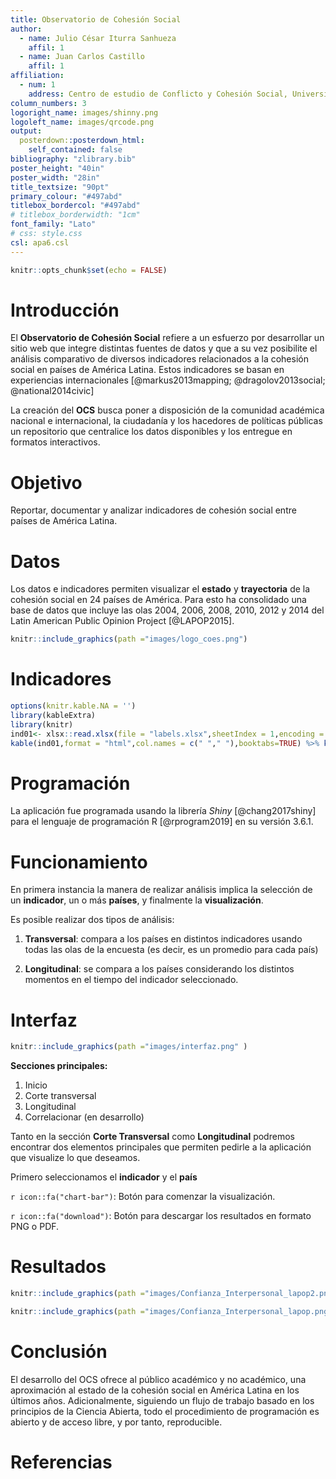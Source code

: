 ```yaml
---
title: Observatorio de Cohesión Social
author:
  - name: Julio César Iturra Sanhueza
    affil: 1
  - name: Juan Carlos Castillo
    affil: 1
affiliation:
  - num: 1
    address: Centro de estudio de Conflicto y Cohesión Social, Universidad de Chile.
column_numbers: 3
logoright_name: images/shinny.png
logoleft_name: images/qrcode.png
output:
  posterdown::posterdown_html:
    self_contained: false 
bibliography: "zlibrary.bib"
poster_height: "40in"
poster_width: "28in"
title_textsize: "90pt"
primary_colour: "#497abd"
titlebox_bordercol:	"#497abd"
# titlebox_borderwidth:	"1cm"
font_family: "Lato"
# css: style.css
csl: apa6.csl
---
```


<!--  https://github.com/brentthorne/posterdown/wiki/posterdown_html  -->

```r
knitr::opts_chunk$set(echo = FALSE)
```

# Introducción

El **Observatorio de Cohesión Social** refiere a un esfuerzo por desarrollar un sitio web que integre distintas fuentes de datos y que a su vez posibilite el análisis comparativo de diversos indicadores relacionados a la cohesión social en países de América Latina. Estos indicadores se basan en experiencias internacionales [@markus2013mapping; @dragolov2013social; @national2014civic]

La creación del **OCS** busca poner a disposición de la comunidad académica nacional e internacional, la ciudadanía y los hacedores de políticas públicas un repositorio que centralice los datos disponibles y los entregue en formatos interactivos. 



# Objetivo

Reportar, documentar y analizar indicadores de cohesión social entre países de América Latina.

# Datos

Los datos e indicadores permiten visualizar el **estado** y **trayectoria** de la cohesión social en 24 países de América. Para esto ha consolidado una base de datos que incluye las olas 2004, 2006, 2008, 2010, 2012 y 2014 del Latin American Public Opinion Project [@LAPOP2015].
 
 
```r
knitr::include_graphics(path ="images/logo_coes.png")
```
 
# Indicadores 

```r
options(knitr.kable.NA = '')
library(kableExtra)
library(knitr)
ind01<- xlsx::read.xlsx(file = "labels.xlsx",sheetIndex = 1,encoding = "UTF-8")
kable(ind01,format = "html",col.names = c(" "," "),booktabs=TRUE) %>% kable_styling(font_size = 25,bootstrap_options = "striped", full_width = F)
```


# Programación 

La aplicación fue programada usando la librería *Shiny* [@chang2017shiny] para el lenguaje de programación R [@rprogram2019] en su versión 3.6.1.


# Funcionamiento 

En primera instancia la manera de realizar análisis implica la selección de un **indicador**, un o más **países**, y finalmente la **visualización**.

Es posible realizar dos tipos de análisis:

1. **Transversal**: compara a los países en distintos indicadores usando todas las olas de la encuesta (es decir, es un promedio para cada país)

2. **Longitudinal**: se compara a los países considerando los distintos momentos en el tiempo del indicador seleccionado.

# Interfaz  

```r
knitr::include_graphics(path ="images/interfaz.png" )
```


**Secciones principales:**

1. Inicio
2. Corte transversal
3. Longitudinal
4. Correlacionar (en desarrollo)


Tanto en la sección **Corte Transversal** como **Longitudinal** podremos encontrar dos elementos principales que permiten pedirle a la aplicación que visualize lo que deseamos.


Primero seleccionamos el **indicador** y el **país** 

`r icon::fa("chart-bar")`: Botón para comenzar la visualización.

`r icon::fa("download")`: Botón para descargar los resultados en formato PNG o PDF.

# Resultados 

```r
knitr::include_graphics(path ="images/Confianza_Interpersonal_lapop2.png" )
```


```r
knitr::include_graphics(path ="images/Confianza_Interpersonal_lapop.png" )
```

# Conclusión

El desarrollo del OCS ofrece al público académico y no académico, una aproximación al estado de la cohesión social en América Latina en los últimos años. Adicionalmente, siguiendo un flujo de trabajo basado en los principios de la Ciencia Abierta, todo el procedimiento de programación es abierto y de acceso libre, y por tanto, reproducible.     


# Referencias

